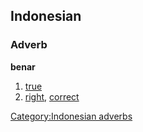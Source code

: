 ==Indonesian==

===Adverb===
'''benar'''

# [[true]]
# [[right]], [[correct]]

[[Category:Indonesian adverbs]]